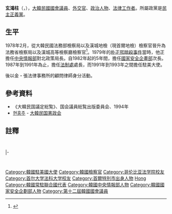 '''玄鴻柱'''（{{lang-ko|'''현홍주'''}}，{{bd|1940年|8月19日|2017年|5月26日<ref>{{Cite web |url=http://news.chosun.com/site/data/html_dir/2017/05/27/2017052701023.html |title=남북한 동시 유엔가입 기여한 현홍주 전 주미대사 별세 |access-date=2017-05-27 |archive-date=2017-05-27 |archive-url=https://web.archive.org/web/20170527103622/http://news.chosun.com/site/data/html_dir/2017/05/27/2017052701023.html |dead-url=no }}</ref>|catIdx=Hyeong}}），[[大韓民國|大韓民國]][[國會議員|國會議員]]、[[外交官|外交官]]、[[政治人物|政治人物]]、[[法律工作者|法律工作者]]。所屬政黨是[[民主正義黨|民主正義黨]]。

== 生平 ==
1978年2月，從大韓民國法務部檢察局以及漢城地檢（現首爾地檢）檢察官晉升為法務省檢察局以及漢城高等檢察廳檢察官<ref>{{Cite news|title=檢事異動 名單|url=http://dna.naver.com/viewer/index.nhn?articleId=1978020700329202014&editNo=2&printCount=1&publishDate=1978-02-07&officeId=00032&pageNo=2&printNo=9957&publishType=00020|work=경향신문|page=3|date=1978-02-07|accessdate=2009-05-07}}</ref>。1979年的[[朴正煕暗殺事件|朴正煕暗殺事件]]當時，他正擔任[[大韓民國中央情報部|中央情報部]]對北政策局長。自1982年起的5年間，擔任[[大韓民國國家情報院|國家安全企畫部]]次長。1987年到1991年為止，擔任[[大韓民國法制處|法制處]]處長，而1991年到1993年之間擔任駐美大使。

後以金・張法律事務所的顧問律師身分活動。

== 參考資料 ==
* 《大韓民国議定総覧》、国会議員総覧出版委員会、1994年
* [http://www.rokps.or.kr/profile_result_ok.asp?num=1643 현홍주]{{dead link|date=2018年1月 |bot=InternetArchiveBot |fix-attempted=yes }} - [[大韓民国憲政会|大韓民国憲政会]]

== 註釋 ==
{{reflist}}

{{start box}}
{{s-dip}}
  {{Succession box
    | title  = {{flagicon|KOR}} [[韓國常駐聯合國代表列表|韓國常駐聯合國代表]]
    | years  = 第13任：1990 - 1991
    | before = [[朴雙龍|朴雙龍]]
    | after  = {{Link-ko|盧昌熹|노창희}}
  }}
|-
  {{Succession box
    | title  = {{flagicon|KOR}} 韓國駐美國大使
    | years  = 第14任：1991 - 1993
    | before = [[朴東鎮|朴東鎮]]
    | after  = [[韓昇洙|韓昇洙]]
  }}
{{end box}}

{{DEFAULTSORT:Hyeong Hong Ju}}
[[Category:韓國駐美國大使|Category:韓國駐美國大使]]
[[Category:韓國檢察官|Category:韓國檢察官]]
[[Category:哥伦比亚法学院校友|Category:哥伦比亚法学院校友]]
[[Category:首尔大学法科大学校友|Category:首尔大学法科大学校友]]
[[Category:首爾特別市出身人物|Category:首爾特別市出身人物]]
[[Category:玄姓|Hong]]
[[Category:韓國常駐聯合國代表|Category:韓國常駐聯合國代表]]
[[Category:韓國中央情報部人物|Category:韓國中央情報部人物]]
[[Category:韓國國家安全企劃部人物|Category:韓國國家安全企劃部人物]]
[[Category:第十二屆韓國國會議員|Category:第十二屆韓國國會議員]]